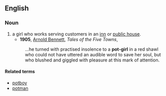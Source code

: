==English==

===Noun===
{{en-noun|sg=[[pot]]-[[girl]]}}

# a girl who works serving customers in an [[inn]] or [[public house]].
#*'''1905''', [[w:Arnold Bennett|Arnold Bennett]], ''Tales of the Five Towns'',
#:...he turned with practised insolence to a '''pot-girl''' in a red shawl who could not have uttered an audible word to save her soul, but who blushed and giggled with pleasure at this mark of attention.

====Related terms====
*[[potboy]]
*[[potman]]